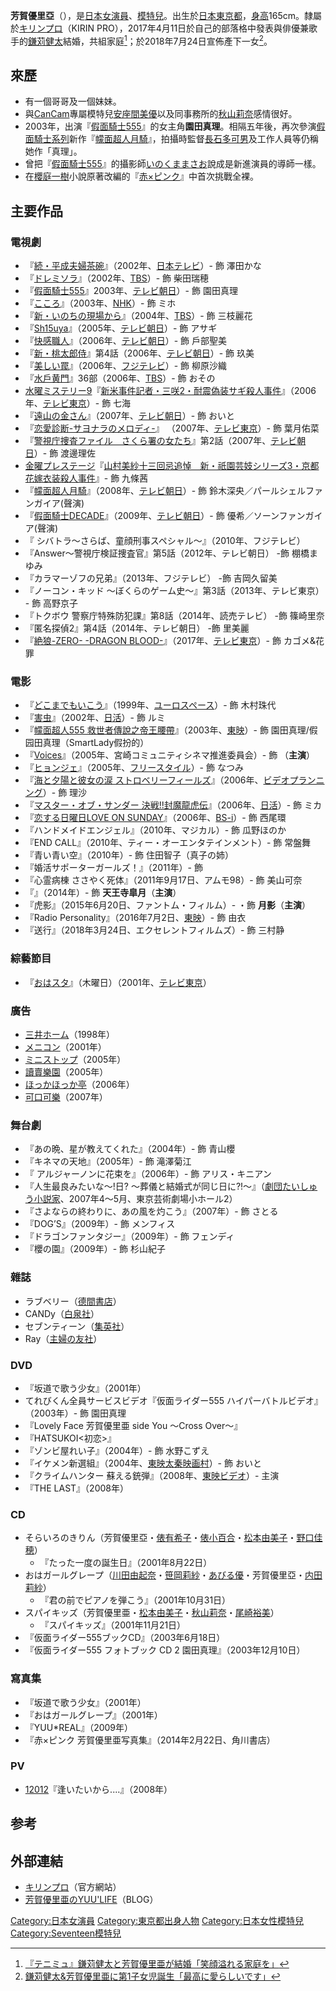 {{noteTA
|1=zh-hans:假面骑士;zh-hk:幪面超人;zh-tw:假面騎士;
|2=zh-hans:假面骑士555;zh-hk:幪面超人555;zh-tw:假面騎士555;
|3=zh-hans:假面骑士KIVA;zh-hk:幪面超人月騎;zh-tw:假面騎士KIVA;
|4=zh-hans:假面骑士555 消失的天堂;zh-hk:幪面超人555 救世者傳說之帝王腰帶;zh-tw:假面騎士555 消失的天堂;
}}

{{藝人
| 姓名     = 芳賀優里亞
| 類型     = 女演員
| 圖片     = 
| 圖片尺寸 = 
| 圖片簡介 = 
| 原名     = 
| 外文名   = 芳賀 優里亜
| 外文     = ja
| 羅馬拼音 = 
| 英文名   = 
| 綽號     = 
| 其他藝名 = 
| 國籍     = {{JPN}}
| 民族     = 
| 籍貫     = [[東京都|東京都]]
| 出生日期 = {{birth date and age|1987|11|27}}
| 出生地點 = {{JPN}}[[東京都|東京都]]
| 逝世日期 = 
| 逝世地點 = 
| 職業     = [[演員|演員]]、[[模特兒|模特兒]]
| 語言     = 
| 教育程度 = 
| 配偶     = [[鎌苅健太|鎌苅健太]](2017年-)
| 出身地   = 
| 出道作   = 
| 出道日期 = 1998年
| 代表作   = 
| 活躍年代 = 1998年至今
}}

{{japanese|japanese=芳賀 優里亜|kana=はが ゆりあ|romaji=Haga Yuria}}

'''芳賀優里亞'''（{{bd|1987年|11月27日|}}），是[[日本|日本]][[女演員|女演員]]、[[模特兒|模特兒]]。出生於[[日本|日本]][[東京都|東京都]]，[[身高|身高]]165cm。隸屬於[http://www.kirinpro.co.jp/ キリンプロ]（KIRIN PRO），2017年4月11日於自己的部落格中發表與俳優兼歌手的[[鎌苅健太|鎌苅健太]]結婚，共組家庭<ref>[http://www.oricon.co.jp/news/2088981/ 『テニミュ』鎌苅健太と芳賀優里亜が結婚「笑顔溢れる家庭を」]</ref>；於2018年7月24日宣佈產下一女<ref>[https://www.oricon.co.jp/news/2116150/ 鎌苅健太&芳賀優里亜に第1子女児誕生「最高に愛らしいです」]</ref>。

==來歷==
*有一個哥哥及一個妹妹。
*與[[CanCam|CanCam]]專屬模特兒[[安座間美優|安座間美優]]以及同事務所的[[秋山莉奈|秋山莉奈]]感情很好。
*2003年，出演『[[假面騎士555|假面騎士555]]』的女主角'''園田真理'''。相隔五年後，再次參演[[假面騎士系列|假面騎士系列]]新作『[[幪面超人月騎|幪面超人月騎]]』，拍攝時監督[[長石多可男|長石多可男]]及工作人員等仍稱她作「真理」。
*曾把『[[假面騎士555|假面騎士555]]』的攝影師[[いのくままさお|いのくままさお]]說成是新進演員的導師一樣。
*在[[櫻庭一樹|櫻庭一樹]]小說原著改編的『[[赤×ピンク|赤×ピンク]]』中首次挑戰全裸。

==主要作品==

===電視劇===
*『[[続・平成夫婦茶碗|続・平成夫婦茶碗]]』（2002年、[[日本テレビ|日本テレビ]]）- 飾 澤田かな
*『[[ドレミソラ|ドレミソラ]]』（2002年、[[TBS|TBS]]）- 飾 柴田瑞穂 
*『[[假面騎士555|假面騎士555]]』2003年、[[テレビ朝日|テレビ朝日]]）- 飾 園田真理 
*『[[こころ|こころ]]』（2003年、[[NHK|NHK]]）- 飾 ミホ
*『[[新・いのちの現場から|新・いのちの現場から]]』（2004年、[[TBS|TBS]]）- 飾 三枝麗花 
*『[[Sh15uya|Sh15uya]]』（2005年、[[テレビ朝日|テレビ朝日]]）- 飾 アサギ 
*『[[快感職人|快感職人]]』（2006年、[[テレビ朝日|テレビ朝日]]）- 飾 戶部聖美 
*『[[新・桃太郎侍|新・桃太郎侍]]』第4話（2006年、[[テレビ朝日|テレビ朝日]]）- 飾 玖美 
*『[[美しい罠|美しい罠]]』（2006年、[[フジテレビ|フジテレビ]]）- 飾 柳原沙織
*『[[水戶黄門|水戶黄門]]』36部（2006年、[[TBS|TBS]]）- 飾 おその  
*[[水曜ミステリー9|水曜ミステリー9]]『[[新米事件記者・三咲2・耐震偽装サギ殺人事件|新米事件記者・三咲2・耐震偽装サギ殺人事件]]』（2006年、[[テレビ東京|テレビ東京]]）- 飾 七海  
*『[[遠山の金さん|遠山の金さん]]』（2007年、[[テレビ朝日|テレビ朝日]]）- 飾 おいと  
*『[[恋愛診断-サヨナラのメロディ-|恋愛診断-サヨナラのメロディ-]]』 （2007年、[[テレビ東京|テレビ東京]]）- 飾 葉月佑菜 
*『[[警視庁捜査ファイル　さくら署の女たち|警視庁捜査ファイル　さくら署の女たち]]』第2話（2007年、[[テレビ朝日|テレビ朝日]]）- 飾 渡邊理佐 
*[[金曜プレステージ|金曜プレステージ]]『[[山村美紗十三回忌追悼　新・祇園芸妓シリーズ3・京都花嫁衣装殺人事件|山村美紗十三回忌追悼　新・祇園芸妓シリーズ3・京都花嫁衣装殺人事件]]』- 飾 九條茜 
*『[[幪面超人月騎|幪面超人月騎]]』（2008年、[[テレビ朝日|テレビ朝日]]）- 飾 鈴木深央／パールシェルファンガイア(聲演)
*『[[假面騎士DECADE|假面騎士DECADE]]』（2009年、[[テレビ朝日|テレビ朝日]]）- 飾 優希／ソーンファンガイア(聲演)
*『 シバトラ〜さらば、童顔刑事スペシャル〜』（2010年、フジテレビ）
*『Answer〜警視庁検証捜査官』第5話（2012年、テレビ朝日） -飾 棚橋まゆみ 
*『カラマーゾフの兄弟』（2013年、フジテレビ） -飾 吉岡久留美 
*『ノーコン・キッド 〜ぼくらのゲーム史〜』第3話（2013年、テレビ東京） - 飾 高野京子 
*『トクボウ 警察庁特殊防犯課』第8話（2014年、読売テレビ） -飾 篠崎里奈 
*『匿名探偵2』第4話（2014年、テレビ朝日） -飾 里美麗 
*『[[絶狼〈ZERO〉-DRAGON_BLOOD-|絶狼-ZERO- -DRAGON BLOOD-]]』（2017年、[[テレビ東京|テレビ東京]]）- 飾 カゴメ&花罪

===電影===
*『[[どこまでもいこう|どこまでもいこう]]』（1999年、[[ユーロスペース|ユーロスペース]]）- 飾 木村珠代 
*『[[害虫|害虫]]』（2002年、[[日活|日活]]）- 飾 ルミ
*『[[幪面超人555_救世者傳說之帝王腰帶|幪面超人555 救世者傳說之帝王腰帶]]』（2003年、[[東映|東映]]）- 飾 園田真理/假园田真理（SmartLady假扮的） 
*『[[Voices|Voices]]』（2005年、宮崎コミュニティシネマ推進委員会）- 飾 （'''主演'''） 
*『[[ヒョンジェ|ヒョンジェ]]』（2005年、[[フリースタイル|フリースタイル]]）- 飾 なつみ 
*『[[海と夕陽と彼女の涙_ストロベリーフィールズ|海と夕陽と彼女の涙 ストロベリーフィールズ]]』（2006年、[[ビデオプランニング|ビデオプランニング]]）- 飾 理沙 
*『[[マスター・オブ・サンダー_決戦!!封魔龍虎伝|マスター・オブ・サンダー 決戦!!封魔龍虎伝]]』（2006年、[[日活|日活]]）- 飾 ミカ 
*『[[恋する日曜日LOVE_ON_SUNDAY|恋する日曜日LOVE ON SUNDAY]]』（2006年、[[BS-i|BS-i]]）- 飾 西尾環
*『ハンドメイドエンジェル』（2010年、マジカル）- 飾 瓜野ほのか 
*『END CALL』（2010年、ティー・オーエンタテインメント）- 飾 常盤舞 
*『青い青い空』（2010年）- 飾 住田智子（真子の姉） 
*『婚活サポーターガールズ！』（2011年）- 飾 
*『心霊病棟 ささやく死体』（2011年9月17日、アムモ98）- 飾 美山可奈 
*『{{link-ja|赤×ピンク|赤×ピンク#.E6.98.A0.E7.94.BB}}』（2014年）- 飾 '''天王寺皐月'''（'''主演'''）
*『虎影』（2015年6月20日、ファントム・フィルム）- ・飾 '''月影'''（'''主演'''）
*『Radio Personality』（2016年7月2日、[[東映|東映]]）- 飾 由衣
*『送行』（2018年3月24日、エクセレントフィルムズ）- 飾 三村静

===綜藝節目===
*『[[おはスタ|おはスタ]]』（木曜日）（2001年、[[テレビ東京|テレビ東京]]）

===廣告===
*[[三井ホーム|三井ホーム]]（1998年） 
*[[メニコン|メニコン]]（2001年） 
*[[ミニストップ|ミニストップ]]（2005年） 
*[[讀賣樂園|讀賣樂園]]（2005年） 
*[[ほっかほっか亭|ほっかほっか亭]]（2006年） 
*[[可口可樂|可口可樂]]（2007年）

===舞台劇===
*『あの晩、星が教えてくれた』（2004年）- 飾 青山櫻 
*『キネマの天地』（2005年）- 飾 滝澤菊江 
*『 アルジャーノンに花束を』（2006年）- 飾 アリス・キニアン 
*『人生最良みたいな～!日? ～葬儀と結婚式が同じ日に?!～』（[[劇団たいしゅう小説家|劇団たいしゅう小説家]]、2007年4～5月、東京芸術劇場小ホール2） 
*『さよならの終わりに、あの風を灼こう』（2007年）- 飾 さとる
*『DOG’S』（2009年）- 飾 メンフィス 
*『ドラゴンファンタジー』（2009年）- 飾 フェンディ
*『櫻の園』（2009年）- 飾 杉山紀子

===雜誌===
*ラブベリー（[[德間書店|德間書店]]） 
*CANDy（[[白泉社|白泉社]]） 
*セブンティーン（[[集英社|集英社]]） 
*Ray（[[主婦の友社|主婦の友社]]） 

===DVD===
*『坂道で歌う少女』（2001年） 
*てれびくん全員サービスビデオ『仮面ライダー555 ハイパーバトルビデオ』（2003年）- 飾 園田真理 
*『Lovely Face 芳賀優里亜 side You ～Cross Over～』 
*『HATSUKOI<初恋>』 
*『ゾンビ屋れい子』（2004年）- 飾 水野こずえ
*『イケメン新選組』（2004年、[[東映太秦映画村|東映太秦映画村]]）- 飾 おいと 
*『クライムハンター 蘇える銃弾』（2008年、[[東映ビデオ|東映ビデオ]]）- 主演　
*『THE LAST』（2008年） 

===CD===
*そらいろのきりん（芳賀優里亞・[[俵有希子|俵有希子]]・[[俵小百合|俵小百合]]・[[松本由美子|松本由美子]]・[[野口佳穂|野口佳穂]]） 
**『たった一度の誕生日』（2001年8月22日）
*おはガールグレープ（[[川田由起奈|川田由起奈]]・[[笹岡莉紗|笹岡莉紗]]・[[あびる優|あびる優]]・芳賀優里亞・[[内田莉紗|内田莉紗]]） 
**『君の前でピアノを弾こう』（2001年10月31日）
*スパイキッズ（芳賀優里亜・[[松本由美子|松本由美子]]・[[秋山莉奈|秋山莉奈]]・[[尾崎裕美|尾崎裕美]]） 
**『スパイキッズ』（2001年11月21日）
*『仮面ライダー555ブックCD』（2003年6月18日） 
*『仮面ライダー555 フォトブック CD 2 園田真理』（2003年12月10日） 

===寫真集===
*『坂道で歌う少女』（2001年） 
*『おはガールグレープ』（2001年） 
*『YUU*REAL』（2009年）
*『赤×ピンク 芳賀優里亜写真集』（2014年2月22日、角川書店）

===PV===
*[[12012|12012]]『逢いたいから....』（2008年）

==参考==
{{refs}}

== 外部連結 ==
* [https://web.archive.org/web/20120204161937/http://www.kirinpro.co.jp/cgi/list/ladies.cgi?id=1071&mode=show キリンプロ]（官方網站）
* [https://web.archive.org/web/20090707110634/http://hagayuria.cocolog-nifty.com/ 芳賀優里亜のYUU'LIFE]（BLOG）

{{超級英雄MAX導航}}
{{Authority control}}
{{DEFAULTSORT:Haga Yuria}}

[[Category:日本女演員|Category:日本女演員]]
[[Category:東京都出身人物|Category:東京都出身人物]]
[[Category:日本女性模特兒|Category:日本女性模特兒]]
[[Category:Seventeen模特兒|Category:Seventeen模特兒]]